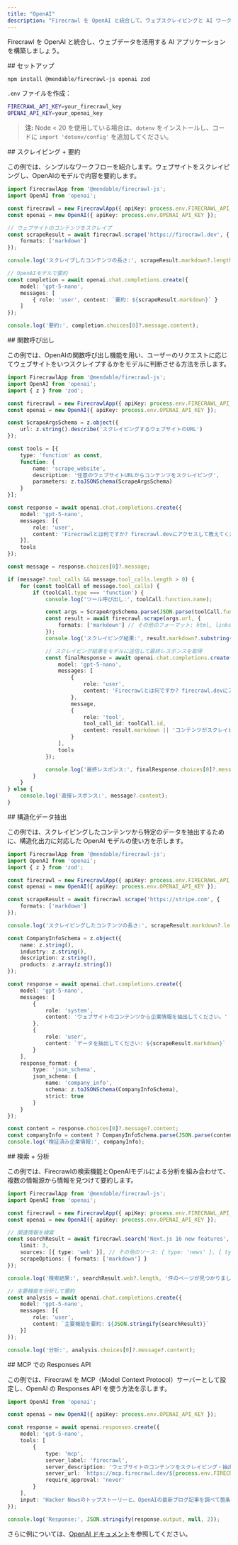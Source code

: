 ```yaml
---
title: "OpenAI"
description: "Firecrawl を OpenAI と統合して、ウェブスクレイピングと AI ワークフローに活用する"
---
```


Firecrawl を OpenAI と統合し、ウェブデータを活用する AI アプリケーションを構築しましょう。

<div id="setup">
  ## セットアップ
</div>

```bash
npm install @mendable/firecrawl-js openai zod
```

`.env` ファイルを作成：

```bash
FIRECRAWL_API_KEY=your_firecrawl_key
OPENAI_API_KEY=your_openai_key
```

> **注:** Node &lt; 20 を使用している場合は、`dotenv` をインストールし、コードに `import 'dotenv/config'` を追加してください。


<div id="scrape-summarize">
  ## スクレイピング + 要約
</div>

この例では、シンプルなワークフローを紹介します。ウェブサイトをスクレイピングし、OpenAIのモデルで内容を要約します。

```typescript
import FirecrawlApp from '@mendable/firecrawl-js';
import OpenAI from 'openai';

const firecrawl = new FirecrawlApp({ apiKey: process.env.FIRECRAWL_API_KEY });
const openai = new OpenAI({ apiKey: process.env.OPENAI_API_KEY });

// ウェブサイトのコンテンツをスクレイプ
const scrapeResult = await firecrawl.scrape('https://firecrawl.dev', {
    formats: ['markdown']
});

console.log('スクレイプしたコンテンツの長さ:', scrapeResult.markdown?.length);

// OpenAIモデルで要約
const completion = await openai.chat.completions.create({
    model: 'gpt-5-nano',
    messages: [
        { role: 'user', content: `要約: ${scrapeResult.markdown}` }
    ]
});

console.log('要約:', completion.choices[0]?.message.content);
```


<div id="function-calling">
  ## 関数呼び出し
</div>

この例では、OpenAIの関数呼び出し機能を用い、ユーザーのリクエストに応じてウェブサイトをいつスクレイプするかをモデルに判断させる方法を示します。

```typescript
import FirecrawlApp from '@mendable/firecrawl-js';
import OpenAI from 'openai';
import { z } from 'zod';

const firecrawl = new FirecrawlApp({ apiKey: process.env.FIRECRAWL_API_KEY });
const openai = new OpenAI({ apiKey: process.env.OPENAI_API_KEY });

const ScrapeArgsSchema = z.object({
    url: z.string().describe('スクレイピングするウェブサイトのURL')
});

const tools = [{
    type: 'function' as const,
    function: {
        name: 'scrape_website',
        description: '任意のウェブサイトURLからコンテンツをスクレイピング',
        parameters: z.toJSONSchema(ScrapeArgsSchema)
    }
}];

const response = await openai.chat.completions.create({
    model: 'gpt-5-nano',
    messages: [{
        role: 'user',
        content: 'Firecrawlとは何ですか? firecrawl.devにアクセスして教えてください。'
    }],
    tools
});

const message = response.choices[0]?.message;

if (message?.tool_calls && message.tool_calls.length > 0) {
    for (const toolCall of message.tool_calls) {
        if (toolCall.type === 'function') {
            console.log('ツール呼び出し:', toolCall.function.name);

            const args = ScrapeArgsSchema.parse(JSON.parse(toolCall.function.arguments));
            const result = await firecrawl.scrape(args.url, {
                formats: ['markdown'] // その他のフォーマット: html, links など
            });
            console.log('スクレイピング結果:', result.markdown?.substring(0, 200) + '...');

            // スクレイピング結果をモデルに送信して最終レスポンスを取得
            const finalResponse = await openai.chat.completions.create({
                model: 'gpt-5-nano',
                messages: [
                    {
                        role: 'user',
                        content: 'Firecrawlとは何ですか? firecrawl.devにアクセスして教えてください。'
                    },
                    message,
                    {
                        role: 'tool',
                        tool_call_id: toolCall.id,
                        content: result.markdown || 'コンテンツがスクレイピングされませんでした'
                    }
                ],
                tools
            });

            console.log('最終レスポンス:', finalResponse.choices[0]?.message?.content);
        }
    }
} else {
    console.log('直接レスポンス:', message?.content);
}
```


<div id="structured-data-extraction">
  ## 構造化データ抽出
</div>

この例では、スクレイピングしたコンテンツから特定のデータを抽出するために、構造化出力に対応した OpenAI モデルの使い方を示します。

```typescript
import FirecrawlApp from '@mendable/firecrawl-js';
import OpenAI from 'openai';
import { z } from 'zod';

const firecrawl = new FirecrawlApp({ apiKey: process.env.FIRECRAWL_API_KEY });
const openai = new OpenAI({ apiKey: process.env.OPENAI_API_KEY });

const scrapeResult = await firecrawl.scrape('https://stripe.com', {
    formats: ['markdown']
});

console.log('スクレイピングしたコンテンツの長さ:', scrapeResult.markdown?.length);

const CompanyInfoSchema = z.object({
    name: z.string(),
    industry: z.string(),
    description: z.string(),
    products: z.array(z.string())
});

const response = await openai.chat.completions.create({
    model: 'gpt-5-nano',
    messages: [
        {
            role: 'system',
            content: 'ウェブサイトのコンテンツから企業情報を抽出してください。'
        },
        {
            role: 'user',
            content: `データを抽出してください: ${scrapeResult.markdown}`
        }
    ],
    response_format: {
        type: 'json_schema',
        json_schema: {
            name: 'company_info',
            schema: z.toJSONSchema(CompanyInfoSchema),
            strict: true
        }
    }
});

const content = response.choices[0]?.message?.content;
const companyInfo = content ? CompanyInfoSchema.parse(JSON.parse(content)) : null;
console.log('検証済み企業情報:', companyInfo);
```


<div id="search-analyze">
  ## 検索 + 分析
</div>

この例では、Firecrawlの検索機能とOpenAIモデルによる分析を組み合わせて、複数の情報源から情報を見つけて要約します。

```typescript
import FirecrawlApp from '@mendable/firecrawl-js';
import OpenAI from 'openai';

const firecrawl = new FirecrawlApp({ apiKey: process.env.FIRECRAWL_API_KEY });
const openai = new OpenAI({ apiKey: process.env.OPENAI_API_KEY });

// 関連情報を検索
const searchResult = await firecrawl.search('Next.js 16 new features', {
    limit: 3,
    sources: [{ type: 'web' }], // その他のソース: { type: 'news' }, { type: 'images' }
    scrapeOptions: { formats: ['markdown'] }
});

console.log('検索結果:', searchResult.web?.length, '件のページが見つかりました');

// 主要機能を分析して要約
const analysis = await openai.chat.completions.create({
    model: 'gpt-5-nano',
    messages: [{
        role: 'user',
        content: `主要機能を要約: ${JSON.stringify(searchResult)}`
    }]
});

console.log('分析:', analysis.choices[0]?.message?.content);
```


<div id="responses-api-with-mcp">
  ## MCP での Responses API
</div>

この例では、Firecrawl を MCP（Model Context Protocol）サーバーとして設定し、OpenAI の Responses API を使う方法を示します。

```typescript
import OpenAI from 'openai';

const openai = new OpenAI({ apiKey: process.env.OPENAI_API_KEY });

const response = await openai.responses.create({
    model: 'gpt-5-nano',
    tools: [
        {
            type: 'mcp',
            server_label: 'firecrawl',
            server_description: 'ウェブサイトのコンテンツをスクレイピング・抽出するためのウェブ検索・スクレイピングMCPサーバー',
            server_url: `https://mcp.firecrawl.dev/${process.env.FIRECRAWL_API_KEY}/v2/mcp`,
            require_approval: 'never'
        }
    ],
    input: 'Hacker Newsのトップストーリーと、OpenAIの最新ブログ記事を調べて箇条書きで要約してください'
});

console.log('Response:', JSON.stringify(response.output, null, 2));
```

さらに例については、[OpenAI ドキュメント](https://platform.openai.com/docs)を参照してください。
